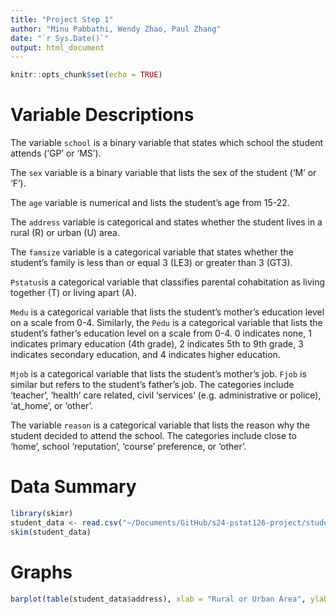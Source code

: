 ```yaml
---
title: "Project Step 1"
author: "Minu Pabbathi, Wendy Zhao, Paul Zhang"
date: "`r Sys.Date()`"
output: html_document
---
```


```r
knitr::opts_chunk$set(echo = TRUE)
```

# Variable Descriptions

The variable `school` is a binary variable that states which school the student attends ('GP' or 'MS').

The `sex` variable is a binary variable that lists the sex of the student ('M' or 'F').

The `age` variable is numerical and lists the student's age from 15-22.

The `address` variable is categorical and states whether the student lives in a rural (R) or urban (U) area.

The `famsize` variable is a categorical variable that states whether the student's family is less than or equal 3 (LE3) or greater than 3 (GT3).

`Pstatus`is a categorical variable that classifies parental cohabitation as living together (T) or living apart (A).

`Medu` is a categorical variable that lists the student's mother's education level on a scale from 0-4. Similarly, the `Pedu` is a categorical variable that lists the student's father's education level on a scale from 0-4. 0 indicates none, 1 indicates primary education (4th grade), 2 indicates 5th to 9th grade, 3 indicates secondary education, and 4 indicates higher education.

`Mjob` is a categorical variable that lists the student's mother's job. `Fjob` is similar but refers to the student's father's job. The categories include 'teacher', 'health' care related, civil 'services' (e.g. administrative or police), 'at_home', or 'other'.

The variable `reason` is a categorical variable that lists the reason why the student decided to attend the school. The categories include close to 'home', school 'reputation', 'course' preference, or 'other'.

# Data Summary

```r
library(skimr)
student_data <- read.csv("~/Documents/GitHub/s24-pstat126-project/student/student-mat.csv", header = T)
skim(student_data)

```

# Graphs

```r
barplot(table(student_data$address), xlab = "Rural or Urban Area", ylab = "Frequency", main = "Students Living in Rural Areas vs. Urban Area")
```

